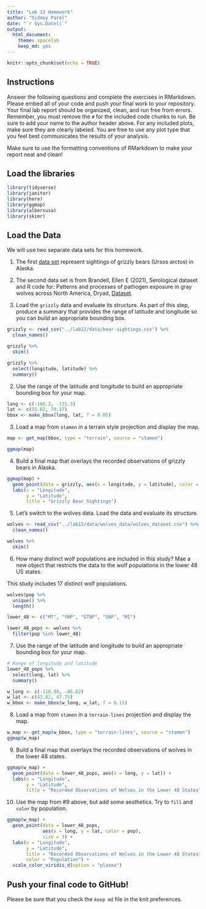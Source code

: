 ```yaml
---
title: "Lab 12 Homework"
author: "Sidney Parel"
date: "`r Sys.Date()`"
output:
  html_document: 
    theme: spacelab
    keep_md: yes
---
```


```r
knitr::opts_chunk$set(echo = TRUE)
```

## Instructions
Answer the following questions and complete the exercises in RMarkdown. Please embed all of your code and push your final work to your repository. Your final lab report should be organized, clean, and run free from errors. Remember, you must remove the `#` for the included code chunks to run. Be sure to add your name to the author header above. For any included plots, make sure they are clearly labeled. You are free to use any plot type that you feel best communicates the results of your analysis.  

Make sure to use the formatting conventions of RMarkdown to make your report neat and clean!  

## Load the libraries
```r
library(tidyverse)
library(janitor)
library(here)
library(ggmap)
library(albersusa)
library(skimr)
``` 

## Load the Data
We will use two separate data sets for this homework.  

1. The first [data set](https://rcweb.dartmouth.edu/~f002d69/workshops/index_rspatial.html) represent sightings of grizzly bears (Ursos arctos) in Alaska.  
2. The second data set is from Brandell, Ellen E (2021), Serological dataset and R code for: Patterns and processes of pathogen exposure in gray wolves across North America, Dryad, [Dataset](https://doi.org/10.5061/dryad.5hqbzkh51).  

1. Load the `grizzly` data and evaluate its structure. As part of this step, produce a summary that provides the range of latitude and longitude so you can build an appropriate bounding box.
```r
grizzly <- read_csv("../lab12/data/bear-sightings.csv") %>% 
  clean_names()

grizzly %>% 
  skim()
```

```r
grizzly %>% 
  select(longitude, latitude) %>% 
  summary()
```

2. Use the range of the latitude and longitude to build an appropriate bounding box for your map.
```r
long <- c(-166.2, -131.3)
lat <- c(55.02, 70.37)
bbox <- make_bbox(long, lat, f = 0.05)
```

3. Load a map from `stamen` in a terrain style projection and display the map.
```r
map <- get_map(bbox, type = "terrain", source = "stamen")
```

```r
ggmap(map)
```

4. Build a final map that overlays the recorded observations of grizzly bears in Alaska.
```r
ggmap(map) + 
  geom_point(data = grizzly, aes(x = longitude, y = latitude), color = "burlywood4", alpha = 0.8) +
  labs(x = "Longitude", 
       y = "Latitude", 
       title = "Grizzly Bear Sightings")
```

5. Let's switch to the wolves data. Load the data and evaluate its structure.
```r
wolves <- read_csv("../lab12/data/wolves_data/wolves_dataset.csv") %>% 
  clean_names()

wolves %>% 
  skim()
```

6. How many distinct wolf populations are included in this study? Mae a new object that restricts the data to the wolf populations in the lower 48 US states.

This study includes 17 distinct wolf populations.
```r
wolves$pop %>% 
  unique() %>% 
  length()
```

```r
lower_48 <- c("MT", "YNP", "GTNP", "SNF", "MI")

lower_48_pops <- wolves %>% 
  filter(pop %in% lower_48)
```

7. Use the range of the latitude and longitude to build an appropriate bounding box for your map.
```r
# Range of longitude and latitude
lower_48_pops %>% 
  select(long, lat) %>% 
  summary()
```

```r
w_long <- c(-110.99, -86.82)
w_lat <- c(43.82, 47.75)
w_bbox <- make_bbox(w_long, w_lat, f = 0.15)
```


8.  Load a map from `stamen` in a `terrain-lines` projection and display the map.
```r
w_map <- get_map(w_bbox, type = "terrain-lines", source = "stamen")
ggmap(w_map)
```

9. Build a final map that overlays the recorded observations of wolves in the lower 48 states.
```r
ggmap(w_map) + 
  geom_point(data = lower_48_pops, aes(x = long, y = lat)) +
  labs(x = "Longitude", 
       y = "Latitude", 
       title = "Recorded Observations of Wolves in the Lower 48 States")
```

10. Use the map from #9 above, but add some aesthetics. Try to `fill` and `color` by population.
```r
ggmap(w_map) + 
  geom_point(data = lower_48_pops, 
             aes(x = long, y = lat, color = pop),
             size = 3) +
  labs(x = "Longitude", 
       y = "Latitude", 
       title = "Recorded Observations of Wolves in the Lower 48 States",
       color = "Population") +
  scale_color_viridis_d(option = "plasma")
```

## Push your final code to GitHub!
Please be sure that you check the `keep md` file in the knit preferences. 